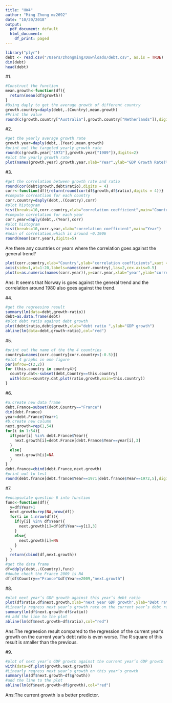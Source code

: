 ```yaml
---
title: "HW4"
author: "Ming Zhong mz2692"
date: "10/20/2018"
output:
  pdf_document: default
  html_document:
    df_print: paged
---
```

```r
library("plyr")
debt <- read.csv("/Users/zhongming/Downloads/debt.csv", as.is = TRUE)
dim(debt)
head(debt)
```

#1.
```r
#Construct the function
mean.growth<-function(df){
  return(mean(df$growth))
}
#Using daply to get the average growth of different country
growth.country=daply(debt,.(Country),mean.growth)
#Print the value
round(c(growth.country["Australia"],growth.country["Netherlands"]),digits=2)
```

#2.
```r
#get the yearly average growth rate
growth.year=daply(debt,.(Year),mean.growth)
#print out the targeted yearly growth rate
round(c(growth.year["1972"],growth.year["1989"]),digits=2)
#plot the yearly growth rate
plot(names(growth.year),growth.year,xlab="Year",ylab="GDP Growth Rate(%)")
```

#3.
```r
#get the correlation between growth rate and ratio
round(cor(debt$growth,debt$ratio),digits = 4)
corr<-function(df){return(round(cor(df$growth,df$ratio),digits = 4))}
#compute correatlion for each country
corr.country=daply(debt,.(Country),corr)
#plot histogram
hist(breaks=10,corr.country,xlab="correlation coefficient",main="Country")
#compute correlation for each year
corr.year=daply(debt,.(Year),corr)
#plot histogram
hist(breaks=10,corr.year,xlab="correlation coefficient",main="Year")
#mean of correlation,which is around −0.1906
round(mean(corr.year),digits=5)
```

Are there any countries or years where the correlation goes against the general trend?\newline
```r
plot(corr.country,xlab="Country",ylab="correlation coefficients",xaxt = "n")
axis(side=1,at=1:20,labels=names(corr.country),las=2,cex.axis=0.5)
plot(x=as.numeric(names(corr.year)),y=corr.year,xlab="year",ylab="correlation coefficients")
```

Ans: It seems that Norway is goes against the general trend and the correlation around 1980 also goes against the trend.\newline

#4.
```r
#get the regreesino result
summary(lm(data=debt,growth~ratio))
debt=as.data.frame(debt)
#plot debt ratio against debt growth
plot(debt$ratio,debt$growth,xlab="debt ratio ",ylab="GDP growth")
abline(lm(data=debt,growth~ratio),col="red")
```

#5.
```r
#print out the name of the the 4 countries
country4=names(corr.country[corr.country<(-0.5)])
#plot 4 graphs in one figure
par(mfrow=c(2,2))
for (this.country in country4){
  country.dat<-subset(debt,Country==this.country)
  with(data=country.dat,plot(ratio,growth,main=this.country))
}
```

#6.
```r
#a.create new data frame
debt.France=subset(debt,Country=="France")
dim(debt.France)
year=debt.France$Year+1
#b.create new column
next.growth=rep(1,54)
for(i in 1:54){
  if(year[i] %in% debt.France$Year){
    next.growth[i]=debt.France[debt.France$Year==year[i],3]
  }
  else{
    next.growth[i]=NA
  }
}
debt.france=cbind(debt.France,next.growth)
#print out to test
round(debt.france[debt.france$Year==1971|debt.france$Year==1972,5],digits=3)
```

#7.
```r
#encapsulate question 6 into function
func<-function(df){
  y=df$Year+1
  next.growth=rep(NA,nrow(df))
  for(i in 1:nrow(df)){
    if(y[i] %in% df$Year){
      next.growth[i]=df[df$Year==y[i],3]
    }
    else{
      next.growth[i]=NA
    }
  }
  return(cbind(df,next.growth))
}
#get the data frame
df=ddply(debt,.(Country),func)
#doube check the France 2009 is NA
df[df$Country=="France"&df$Year==2009,"next.growth"]
```

#8.
```r
#plot next year’s GDP growth against this year’s debt ratio
plot(df$ratio,df$next.growth,xlab="next year GDP growth",ylab="Debt ratio")
#Linearly regress next year’s growth rate on the current year’s debt ratio
summary(lm(df$next.growth~df$ratio))
#d add the line to the plot
abline(lm(df$next.growth~df$ratio),col="red")
```

Ans:The regreesion result compared to the regression of the current year’s growth on the current year’s debt ratio is even worse. The R square of this result is smaller than the previous.\newline

#9.
```r
#plot of next year’s GDP growth against the current year’s GDP growth
with(data=df,plot(growth,next.growth))
#Linearly regress next year’s growth on this year’s growth
summary(lm(df$next.growth~df$growth))
#add the line to the plot
abline(lm(df$next.growth~df$growth),col="red")
```

Ans:The current growth is a better predictor.\newline
